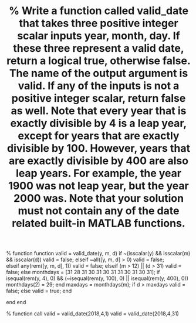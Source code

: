 %% Write a function called valid_date that takes three positive integer scalar inputs year, month, day. If these three represent a valid date, return a logical true, otherwise false. The name of the output argument is valid. If any of the inputs is not a positive integer scalar, return false as well. Note that every year that is exactly divisible by 4 is a leap year, except for years that are exactly divisible by 100. However, years that are exactly divisible by 400 are also leap years. For example, the year 1900 was not leap year, but the year 2000 was. Note that your solution must not contain any of the date related built-in MATLAB functions.

% function
function valid = valid_date(y, m, d)
   if ~(isscalar(y) && isscalar(m) && isscalar(d))
       valid = false;
   elseif ~all([y, m, d] > 0)
       valid = false;  
   elseif any(rem([y, m, d], 1))
       valid = false;
   elseif (m > 12) || (d > 31)
       valid = false;
   else
       monthdays = [31 28 31 30 31 30 31 31 30 31 30 31];
       if isequal(rem(y, 4), 0) && (~isequal(rem(y, 100), 0) || isequal(rem(y, 400), 0))
            monthdays(2) = 29;
       end
       maxdays = monthdays(m);
       if d > maxdays
           valid = false;
       else
           valid = true;
       end
       
   end
end

% function call
valid = valid_date(2018,4,1)
valid = valid_date(2018,4,31)
